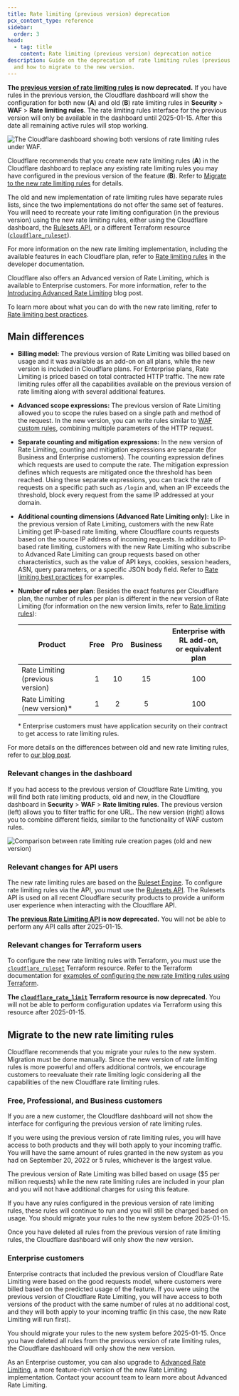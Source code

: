 ```yaml
---
title: Rate limiting (previous version) deprecation
pcx_content_type: reference
sidebar:
  order: 3
head:
  - tag: title
    content: Rate limiting (previous version) deprecation notice
description: Guide on the deprecation of rate limiting rules (previous version)
  and how to migrate to the new version.
---
```


**The [previous version of rate limiting rules](/waf/reference/legacy/old-rate-limiting/) is now deprecated.** If you have rules in the previous version, the Cloudflare dashboard will show the configuration for both new (**A**) and old (**B**) rate limiting rules in **Security** > **WAF** > **Rate limiting rules**. The rate limiting rules interface for the previous version will only be available in the dashboard until 2025-01-15. After this date all remaining active rules will stop working.

![The Cloudflare dashboard showing both versions of rate limiting rules under WAF.](~/assets/images/waf/reference/rate-limiting-both-versions.png)

Cloudflare recommends that you create new rate limiting rules (**A**) in the Cloudflare dashboard to replace any existing rate limiting rules you may have configured in the previous version of the feature (**B**). Refer to [Migrate to the new rate limiting rules](#migrate-to-the-new-rate-limiting-rules) for details.

The old and new implementation of rate limiting rules have separate rules lists, since the two implementations do not offer the same set of features. You will need to recreate your rate limiting configuration (in the previous version) using the new rate limiting rules, either using the Cloudflare dashboard, the [Rulesets API](/ruleset-engine/rulesets-api/), or a different Terraform resource ([`cloudflare_ruleset`](https://registry.terraform.io/providers/cloudflare/cloudflare/latest/docs/resources/ruleset)).

For more information on the new rate limiting implementation, including the available features in each Cloudflare plan, refer to [Rate limiting rules](/waf/rate-limiting-rules/) in the developer documentation.

Cloudflare also offers an Advanced version of Rate Limiting, which is available to Enterprise customers. For more information, refer to the [Introducing Advanced Rate Limiting](https://blog.cloudflare.com/advanced-rate-limiting/) blog post.

To learn more about what you can do with the new rate limiting, refer to [Rate limiting best practices](/waf/rate-limiting-rules/best-practices/).

## Main differences

- **Billing model:** The previous version of Rate Limiting was billed based on usage and it was available as an add-on on all plans, while the new version is included in Cloudflare plans. For Enterprise plans, Rate Limiting is priced based on total contracted HTTP traffic. The new rate limiting rules offer all the capabilities available on the previous version of rate limiting along with several additional features.

- **Advanced scope expressions:** The previous version of Rate Limiting allowed you to scope the rules based on a single path and method of the request. In the new version, you can write rules similar to [WAF custom rules](/waf/custom-rules/), combining multiple parameters of the HTTP request.

- **Separate counting and mitigation expressions:** In the new version of Rate Limiting, counting and mitigation expressions are separate (for Business and Enterprise customers). The counting expression defines which requests are used to compute the rate. The mitigation expression defines which requests are mitigated once the threshold has been reached. Using these separate expressions, you can track the rate of requests on a specific path such as `/login` and, when an IP exceeds the threshold, block every request from the same IP addressed at your domain.

- **Additional counting dimensions (Advanced Rate Limiting only):** Like in the previous version of Rate Limiting, customers with the new Rate Limiting get IP-based rate limiting, where Cloudflare counts requests based on the source IP address of incoming requests. In addition to IP-based rate limiting, customers with the new Rate Limiting who subscribe to Advanced Rate Limiting can group requests based on other characteristics, such as the value of API keys, cookies, session headers, ASN, query parameters, or a specific JSON body field. Refer to [Rate limiting best practices](/waf/rate-limiting-rules/best-practices/) for examples.

- **Number of rules per plan**: Besides the exact features per Cloudflare plan, the number of rules per plan is different in the new version of Rate Limiting (for information on the new version limits, refer to [Rate limiting rules](/waf/rate-limiting-rules/#availability)):

  | Product                          | Free | Pro | Business | Enterprise with RL add-on,<br/> or equivalent plan |
  | -------------------------------- | :--: | :-: | :------: | :------------------------------------------------: |
  | Rate Limiting (previous version) |  1   | 10  |    15    |                        100                         |
  | Rate Limiting (new version)\*    |  1   |  2  |    5     |                        100                         |

  \* Enterprise customers must have application security on their contract to get access to rate limiting rules.

For more details on the differences between old and new rate limiting rules, refer to [our blog post](https://blog.cloudflare.com/unmetered-ratelimiting/).

### Relevant changes in the dashboard

If you had access to the previous version of Cloudflare Rate Limiting, you will find both rate limiting products, old and new, in the Cloudflare dashboard in **Security** > **WAF** > **Rate limiting rules**. The previous version (left) allows you to filter traffic for one URL. The new version (right) allows you to combine different fields, similar to the functionality of WAF custom rules.

![Comparison between rate limiting rule creation pages (old and new version)](~/assets/images/waf/reference/rate-limiting-compare-creation-page.png)

### Relevant changes for API users

The new rate limiting rules are based on the [Ruleset Engine](/ruleset-engine/). To configure rate limiting rules via the API, you must use the [Rulesets API](/ruleset-engine/rulesets-api/). The Rulesets API is used on all recent Cloudflare security products to provide a uniform user experience when interacting with the Cloudflare API.

**The [previous Rate Limiting API](/api/operations/rate-limits-for-a-zone-list-rate-limits) is now deprecated.** You will not be able to perform any API calls after 2025-01-15.

### Relevant changes for Terraform users

To configure the new rate limiting rules with Terraform, you must use the [`cloudflare_ruleset`](https://registry.terraform.io/providers/cloudflare/cloudflare/latest/docs/resources/ruleset) Terraform resource. Refer to the Terraform documentation for [examples of configuring the new rate limiting rules using Terraform](/terraform/additional-configurations/rate-limiting-rules/).

**The [`cloudflare_rate_limit`](https://registry.terraform.io/providers/cloudflare/cloudflare/latest/docs/resources/rate_limit) Terraform resource is now deprecated.** You will not be able to perform configuration updates via Terraform using this resource after 2025-01-15.

## Migrate to the new rate limiting rules

Cloudflare recommends that you migrate your rules to the new system. Migration must be done manually. Since the new version of rate limiting rules is more powerful and offers additional controls, we encourage customers to reevaluate their rate limiting logic considering all the capabilities of the new Cloudflare rate limiting rules.

### Free, Professional, and Business customers

If you are a new customer, the Cloudflare dashboard will not show the interface for configuring the previous version of rate limiting rules.

If you were using the previous version of rate limiting rules, you will have access to both products and they will both apply to your incoming traffic. You will have the same amount of rules granted in the new system as you had on September 20, 2022 or 5 rules, whichever is the largest value.

The previous version of Rate Limiting was billed based on usage ($5 per million requests) while the new rate limiting rules are included in your plan and you will not have additional charges for using this feature.

If you have any rules configured in the previous version of rate limiting rules, these rules will continue to run and you will still be charged based on usage. You should migrate your rules to the new system before 2025-01-15.

Once you have deleted all rules from the previous version of rate limiting rules, the Cloudflare dashboard will only show the new version.

### Enterprise customers

Enterprise contracts that included the previous version of Cloudflare Rate Limiting were based on the good requests model, where customers were billed based on the predicted usage of the feature. If you were using the previous version of Cloudflare Rate Limiting, you will have access to both versions of the product with the same number of rules at no additional cost, and they will both apply to your incoming traffic (in this case, the new Rate Limiting will run first).

You should migrate your rules to the new system before 2025-01-15. Once you have deleted all rules from the previous version of rate limiting rules, the Cloudflare dashboard will only show the new version.

As an Enterprise customer, you can also upgrade to [Advanced Rate Limiting](https://blog.cloudflare.com/advanced-rate-limiting/), a more feature-rich version of the new Rate Limiting implementation. Contact your account team to learn more about Advanced Rate Limiting.
